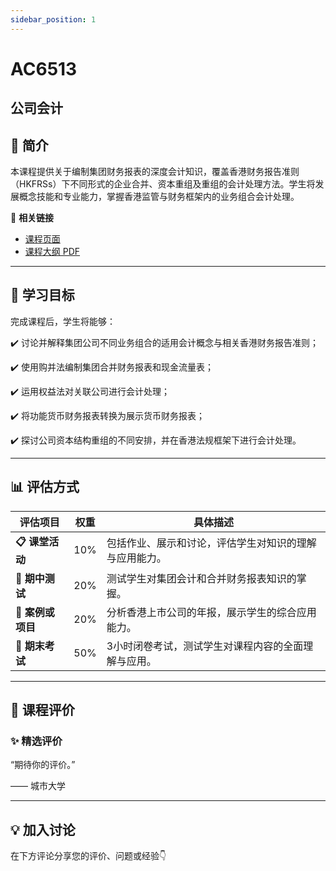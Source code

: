 ```yaml
---
sidebar_position: 1
---
```


# AC6513
## 公司会计

## **📘 简介**
本课程提供关于编制集团财务报表的深度会计知识，覆盖香港财务报告准则（HKFRSs）下不同形式的企业合并、资本重组及重组的会计处理方法。学生将发展概念技能和专业能力，掌握香港监管与财务框架内的业务组合会计处理。

🔗 **相关链接**
- [课程页面](https://www.cityu.edu.hk/catalogue/pg/202526/course/AC6513.htm)
- [课程大纲 PDF](https://www.cityu.edu.hk/catalogue/pg/202526/course/AC6513.pdf)

---

## **🎯 学习目标**

完成课程后，学生将能够：


✔️ 讨论并解释集团公司不同业务组合的适用会计概念与相关香港财务报告准则；

✔️ 使用购并法编制集团合并财务报表和现金流量表；

✔️ 运用权益法对关联公司进行会计处理；

✔️ 将功能货币财务报表转换为展示货币财务报表；

✔️ 探讨公司资本结构重组的不同安排，并在香港法规框架下进行会计处理。

---

## **📊 评估方式**

| **评估项目**               | **权重** | **具体描述**                                                                                     |
|---------------------------|---------|-----------------------------------------------------------------------------------------------|
| **📋 课堂活动**             | 10%     | 包括作业、展示和讨论，评估学生对知识的理解与应用能力。                                           |
| **📝 期中测试**             | 20%     | 测试学生对集团会计和合并财务报表知识的掌握。                                                    |
| **📄 案例或项目**           | 20%     | 分析香港上市公司的年报，展示学生的综合应用能力。                                                 |
| **🎤 期末考试**             | 50%     | 3小时闭卷考试，测试学生对课程内容的全面理解与应用。                                              |

---

## **💬 课程评价**

### ✨ **精选评价**
<div className={commentStyles.commentBox}>
    <p className={commentStyles.commentText}>
        “期待你的评价。”
    </p>
    <p className={commentStyles.commentAuthor}>—— 城市大学</p>
</div>

---

## **💡 加入讨论**

在下方评论分享您的评价、问题或经验👇
<Utterances />